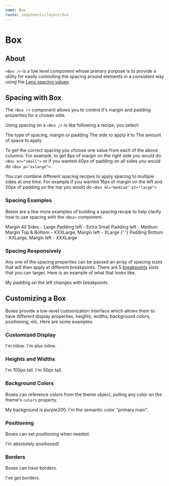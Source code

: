 ```yaml
---
name: Box
route: components/layout/box
---
```



# Box

<ComponentDetail of="Box" status="experimental" />

## About

`<Box />` is a low level component whose primary purpose is to provide a utility for easily controlling the spacing around elements in a consistent way using the [Lens spacing values](/#!/Spacing).

## Spacing with Box

The `<Box />` component allows you to control it's margin and padding properties for a chosen side.

Using spacing on a `<Box />` is like following a recipe, you select:

<List type="number">
  <ListItem>The type of spacing, margin or padding</ListItem>
  <ListItem>The side to apply it to </ListItem>
  <ListItem>The amount of space to apply</ListItem>
</List>

<BoxSpacingRecipeTable />

To get the correct spacing you choose one value from each of the above columns. For example, to get 8px of margin on the right side you would do. `<Box mr="small">` or if you wanted 40px of padding on all sides you would do `<Box p="xxlarge">`.

You can combine different spacing recipes to apply spacing to multiple sides at one time. For example if you wanted 16px of margin on the left and 20px of padding on the top you would do `<Box ml="medium" pt="large">`

### Spacing Examples

Below are a few more examples of building a spacing recipe to help clarify how to use spacing with the `<Box>` component.

<Playground>
  <React.Fragment>
    <Box m="large">Margin All Sides - Large</Box>
    <Box pl="xsmall">Padding left - Extra Small</Box>
    <Box pl="medium">Padding left - Medium</Box>
    <Box my="xxxlarge" ml="xlarge">
      Margin Top & Bottom - XXXLarge, Margin left - XLarge
    </Box>
    <Box pb="xxlarge" ml="xxxlarge">
      {' '}
      Padding Bottom - XXLarge, Margin left - XXXLarge
    </Box>
  </React.Fragment>
</Playground>

### Spacing Responsively

Any one of the spacing properties can be passed an array of spacing sizes that will then apply at different breakpoints. There are 5 [breakpoints](/#!/Breakpoints) slots that you can target. Here is an example of what that looks like.

<Playground>
  <Box
    pl={[
      'xsmall', // xsmall spacing up to the first breakpoint
      'medium', // medium spacing after first breakpoint
      'xlarge', // xlarge spacing after second breakpoint
      'xxxlarge', // xxxlarge spacing after third breakpoint
    ]}
  >
    My padding on the left changes with breakpoints
  </Box>
</Playground>

## Customizing a Box

Boxes provide a low-level customization interface which allows them to have different display properties, heights, widths, background colors, positioning, etc. Here are some examples:

### Customized Display

<Playground>
  <React.Fragment>
    <Box display="inline">I'm inline.</Box>
    <Box display="inline">I'm also inline.</Box>
  </React.Fragment>
</Playground>

### Heights and Widths

<Playground>
  <React.Fragment>
    <Box
      display="inline-block"
      height="100px"
      bg="palette.green200"
      p="small"
      minWidth="200px"
    >
      I'm 100px tall.
    </Box>
    <Box
      display="inline-block"
      height="50px"
      bg="palette.blue200"
      ml="small"
      p="small"
      width="100px"
      fontSize="small"
    >
      I'm 50px tall.
    </Box>
  </React.Fragment>
</Playground>

### Background Colors

Boxes can reference colors from the theme object, pulling any color on the theme's `colors` property.

<Playground>
  <React.Fragment>
    <Box bg="palette.purple200">My background is purple200.</Box>
    <Box bg="semanticColors.primary.main">
      I'm the semantic color "primary.main".
    </Box>
  </React.Fragment>
</Playground>

### Positioning

Boxes can set positioning when needed.

<Playground>
  <Box p="small" position="relative">
    <Box position="absolute" top="0" right="0" bg="palette.red300">
      I'm absolutely positioned!
    </Box>
  </Box>
</Playground>

### Borders

Boxes can have borders.

<Playground>
  <Box
    width="80px"
    height="80px"
    bg="palette.purple200"
    border="1px solid black"
    borderRadius="4px"
  >
    I've got borders.
  </Box>
</Playground>
